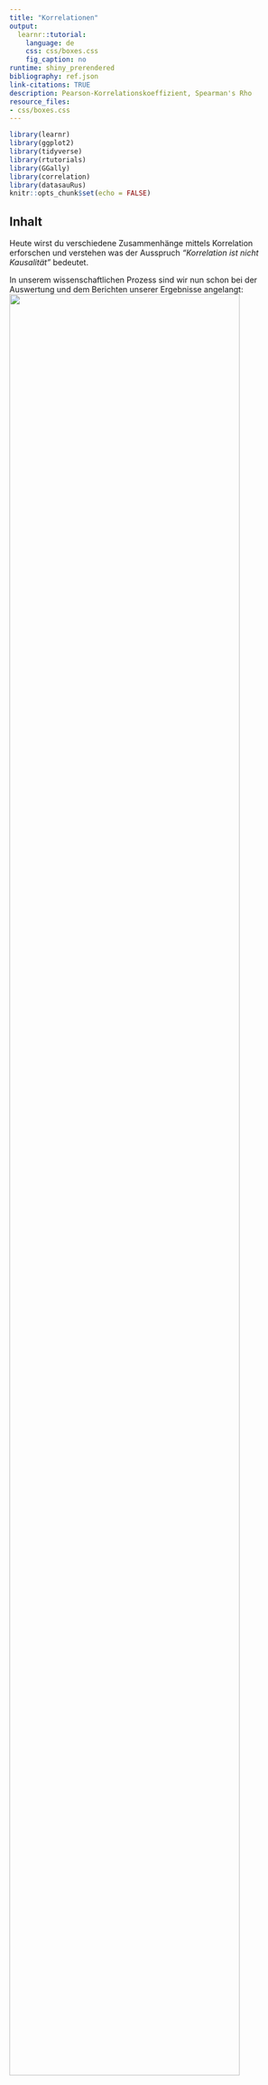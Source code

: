 ```yaml
---
title: "Korrelationen"
output:
  learnr::tutorial:
    language: de
    css: css/boxes.css
    fig_caption: no
runtime: shiny_prerendered
bibliography: ref.json
link-citations: TRUE
description: Pearson-Korrelationskoeffizient, Spearman's Rho
resource_files:
- css/boxes.css
---
```


```r
library(learnr)
library(ggplot2)
library(tidyverse)
library(rtutorials)
library(GGally)
library(correlation)
library(datasauRus)
knitr::opts_chunk$set(echo = FALSE)
```

## Inhalt

Heute wirst du verschiedene Zusammenhänge mittels Korrelation erforschen und verstehen was der Ausspruch *"Korrelation ist nicht Kausalität"* bedeutet.

In unserem wissenschaftlichen Prozess sind wir nun schon bei der Auswertung und dem Berichten unserer Ergebnisse angelangt: ![](images/prozess.png){width="90%"}

## Lernziele

In diesem Tutorial lernst du:

-   <input type="checkbox" unchecked> Was eine Korrelation ist</input>
-   <input type="checkbox" unchecked> Welche Arten von es Korrelation gibt</input>
-   <input type="checkbox" unchecked> Was du bei Korrelationen beachten solltest</input>
-   <input type="checkbox" unchecked> Wie du eine Korrelation berechnest</input>
-   <input type="checkbox" unchecked> Das Berichten der Ergebnisse nach APA-Richtlinien </input>

## Grundlagen

Korrelationen sind eine Möglichkeit, den statistischen **Zusammenhang zwischen zwei Variablen** zu messen. Sie geben an, wie sich Veränderungen in einer Variable auf Veränderungen in einer anderen Variable auswirken (meist in einer *"je mehr/weniger XX, desto mehr/weniger YY"* - Beziehung). Es ist wichtig zu beachten, dass Korrelationen nur auf rechnerische Abhängigkeiten hinweisen, ohne einen kausalen Zusammenhang zwischen den Variablen herzustellen.

Ein einfaches Beispiel für eine **positive bzw. gleichsinnge Korrelation** wäre die Beziehung zwischen der Anzahl der Stunden, die jemand pro Woche studiert, und den Punkten in der Abschlussprüfung. Wenn jemand **mehr Zeit** mit dem Studieren verbringt, **steigen** auch **die Punkte in der Abschlussprüfung**.

```r
set.seed(341)
noten <- runif(50, min=0, max=100)
studienzeit <- noten * 0.2 + rnorm(50, mean =26, sd=1)

plot(studienzeit, noten, 
     main="Positive Korrelation: Studienzeit und Punkte in der Prüfung", 
     xlab="Studienzeit (Stunden/Woche)", 
     ylab="Punkte", 
     col="blue")
```

Ebenso wäre **auch** eine Korrelation **gleichsinning, wenn beide Werte abnehmen**.

Eine **negative bzw. gegenläufige Korrelation** könnte zwischen der Anzahl der gerauchten Zigaretten pro Tag und der Lungenkapazität bestehen. Je **mehr geraucht** wird, desto **stärker nimmt** tendenziell die **Lungenkapazität ab**.

```r
set.seed(371)
zigaretten <- runif(50, min=0, max=30)
lungenkapazitaet <- 100 - zigaretten * 1.5 + rnorm(50, mean=0, sd=5)
plot(zigaretten, lungenkapazitaet, 
     main="Negative Korrelation: Rauchen und Lungenkapazität", 
     xlab="Zigaretten (Stück/Tag)", 
     ylab="Lungenkapazität", 
     col="blue")
```

Wenn du Korrelation etwas interaktiver verstehen möchtest, besuche die [Seite "interpreting correlations"](https://rpsychologist.com/correlation/) von Kristoffer @magnusson2023 .

### Stolperfallen

::: gelb
Es ist jedoch wichtig zu beachten, dass **Korrelationen nicht immer auf eine tatsächliche Beziehung hinweisen**. Zum Beispiel könnte es eine Korrelation zwischen der Anzahl der Eiscremebecher, die im Sommer verkauft werden, und der Anzahl der Badeunfälle geben, aber das bedeutet nicht, dass das Essen von Eiscreme zu Badeunfällen führt. Es könnte eine gemeinsame Ursache geben, wie warmes Wetter, das sowohl den Verkauf von Eiscreme als auch Badeunfälle beeinflusst (ist diese Variable nicht Teil unseres Schätzung wird sie als Störvariable bezeichnet, mehr dazu [hier](https://onlinekurslabor.phil.uni-augsburg.de/course/text/3869/3156)).
:::

```r
set.seed(371)
eiscremebecher <- runif(50, min=0, max=5000)
badeunfaelle <- eiscremebecher * 0.6 + rnorm(50, mean=50, sd=500)

plot(eiscremebecher, badeunfaelle, 
     main=" Korrelation: Eiscreme und Badeunfälle", 
     xlab="Eiscremebecher (Anzahl)", 
     ylab="Badeunfälle", 
     col="red")
```

</br>

Darüber hinaus hat sich das Mantra: **"Korrelation ist nicht Kausalität"** unter der Gruppe an Statistikgelehrten verbreitet. Es ist quasi das Codewort für den Club der Statistik, mit dem sich die Mitglieder auch gleichzeitig in der Öffentlichkeit wiedererkennen können. 😉

Korrelation ist die totale Gleichberechtigung zwischen beiden Variablen. Es wird keine Annahme gemacht, ob und in welcher Weise eine der beiden Variablen die andere beeinflusst. Wollen wir das herausfinden, müssen wir zu komplexeren Methoden wie der Regression greifen und auch das Versuchsdesign entsprechend geschickt entwerfen.

Aber zurück zur Korrelation: Es gibt in der Statistik **zahlreiche Arten eine Korrelation** zu berechnen. Wir wollen uns heute auf die zwei populärsten Arten Beschränken:

-   **Pearson-Produkt-Moment-Korrelation** (für zwei intervallskalierte Variablen)
-   **Spearman´s ρ** (bzw. rho) (für zwei mindestens ordinalskalierte Variablen)

## Pearson-Korrelation

::: gelb
Die Pearson-Produkt-Korrelation schätzt die Stärke und Richtung des **linearen** Zusammenhangs zwischen zwei **metrisch** skalierten Variablen.

Korrelationen werden in der Statistik meist mit dem Buchstaben *r* abgekürzt. Die wahre (meist unbekannte) Korrelation in der Population trägt den passenden altgriechischen Buchstaben, $\rho$ [rho].
:::

</br>

Die Pearson-Produkt-Moment Korrelation (kurz: Pearson-Korrelation), ist ein Maß für den linearen Zusammenhang zwischen zwei Variablen. Sie variiert **zwischen -1 und +1**, wobei +1 eine perfekte positive Korrelation, -1 eine perfekte negative Korrelation und **0 keine Korrelation** bedeutet. Dabei lassen sich diese Korrelationen auch nach ihrer Stärke einordnen:

-   \|*r*\| um den Wert .10 **geringe / schwache Korrelation**
-   \|*r*\| um den Wert .30 **mittlere / moderate Korrelation**
-   \|*r*\| um den Wert .50 **große / starke Korrelation**

Diese Interpretation wurde, wie auch die Effektstärke, von @cohen1988 aufgestellt und ist ebenfalls nur eine Daumenregel.

### Hypothesen aufstellen

Auch für Korrelationsanalysen stellen wir, wie immer, zwei Hypothesen auf:

-   H0 (Nullhypothese): Es besteht keine Korrelation zwischen den Variablen.
-   H1 (Alternativhypothese): Es besteht eine Korrelation zwischen den Variablen.

## Voraussetzungen prüfen

Bevor wir mit der Korrelation den Zusammenhang berechnen, müssen wir sicherstellen, dass unsere Daten die notwendigen Voraussetzungen erfüllen.

Damit wir Aussagen von unserer Stichprobe auf die Grundgesamtheit übertragen (Inferenzstatistik) können, müssen wir zuvor unsere Daten etwas genauer inspizieren.

Voraussetzungen für Korrelationen:

+----------------------------------+-----------------------------+
| Voraussetzungen                  | Überprüfung                 |
+==================================+=============================+
| 1.  keine Ausreißer              | `boxplot()`                 |
+----------------------------------+-----------------------------+
| 2.  keine Kluster                | `plot()`                    |
+----------------------------------+-----------------------------+
| 3.  Normalverteilung             | `qqnorm()` und `qqline()`   |
+----------------------------------+-----------------------------+
| 4.  Linearität                   | `plot()`                    |
+----------------------------------+-----------------------------+

Nehmen wir an, wir untersuchen den Datensatz `economics` aus dem `ggplot2`-Paket in *R*, der Zeitreihendaten zur US-Wirtschaft enthält. Der `economics` Datensatz enthält unter anderem Daten zur Anzahl an Arbeitslosen (`unemploy`) und zur medianen Dauer der Arbeitslosigkeit in Wochen (`uempmed`).

```r
# Laden des economics Datensatzes
# library(ggplot2)
# library(tidyverse)

head(economics) |> 
  select(uempmed, unemploy)

```

Wir gehen diese Voraussetzungen eine nach dem anderen durch:

### Keine Ausreißer

Die **Pearson-Korrelation** ist sehr empfindlich gegenüber Ausreißern. Daher sollten wir unsere Daten im Vorhinein entsprechend mittels Visualisierungen überprüfen und bei Ausreißern ggf. robustere Verfahren zur Berechenung wählen (z.B. Spearman´s Rho).

Am leichtesten lassen sich Ausreißer im `boxplot()` erkennen:

```r
boxplot(economics$uempmed, 
        main = "uempmed: durchschnittliche Dauer der Arbeitslosigkeit")
boxplot(economics$unemploy, 
        main = "unemploy: Anz. an Arbeitslosen")
```

::: blau-nb
Wie bereits erwähnt, gibt es zahlreiche andere Wege zur Visualisierung außer `ggplot2`. Was du oben siehst, ist eine typische Anwendung von Visualisierungen mit base R.
:::

```r
  question_radio("Denkst du wir haben Ausreißer in den Daten?",
    answer("Es gibt eine Menge an Ausreißern in beiden Variablen.", 
           correct = TRUE),
    answer("In der Variable `uempmed` gibt es 1 Ausreißer.", 
           message = "Es gibt einen Ausreißer der heraussticht, aber auch alle anderen Punkte bis zum Wisker, können als Ausreißer interpretiert werden."),
    answer("Es gibt keine Ausreißer in den Daten.",
           message = "alle Punkte, die nach dem Wisker eingezeichnet sind, können als Ausreißer interpretiert werden."),
    correct  = "In dem Fall des Boxplots sind Daten, die Auserhalb der 1.5 x IQR liegen als Ausreißer markiert. Das sind hier alle Punkte die auserhalb des Wiskers liegen.",
    incorrect = random_encouragement("de"),
    allow_retry = TRUE,
    random_answer_order = TRUE
  )
```

### Keine Kluster

Auch Kluster führen zu falschen Annahmen über unsere Daten. Das lässt sich am besten grafisch zeigen:

![](images/Cluster_werner_gruber.JPG)

Source: @gruber2019, [online](https://wgruber.github.io/Modellbildung2/)

Ohne die Kluster zu beachten, würden wir hier von einem starken positiven Zusammenhang ausgehen (pinke Linie). Berechnen wir pro Kluster den Zusammenhang (gelbe und blaue Linie) sieht der Zusammenhang schon wesentlich schwächer aus.

Schauen wir uns den `economics` Datensatz mittels `plot()` im Hinblick auf mögliche Kluster an:

```r
plot(economics$uempmed, economics$unemploy, 
     main="Scatterplot: durchschnittliche \n Dauer der Arbeitslosigkeit vs. Anzahl")
```

```r
  question_radio("Denkst du wir haben Kluster in den Daten?",
    answer("Es gibt keine erkennbaren Kluster in den Daten.", 
           correct = TRUE),
    answer("Die Daten lassen sich deutlich in 2 Kategorien unterscheiden.", 
           message = "Ich sehe was du meinst: je höher der x-Wert, desto weniger Daten liegen vor, aber der Trend bleibt doch annähernd der gleiche daher können wir hier keine klaren Gruppen trennen."),
    correct  = "Obwohl die Daten immer weniger werden je höher der x-Wert ist können wir keine klaren Gruppen trennen.",
    allow_retry = TRUE,
    random_answer_order = TRUE
  )
```

### Normalverteilung

Wie du auf eine Normalverteilung untersuchst, hast du im letzten Tutorial bereits gelernt, aber übung macht den Meister:

Schau dir die **Q-Q-Plots** `qqnorm()` mit `qqline()` für unsere Beispieldaten an:

durchschnittliche Dauer der Arbeitslosigkeit

```r
qqnorm(economics$uempmed, ylab = "Median-Dauer Arbeitslosigkeit") 
qqline(economics$uempmed, col= "red")
```

Arbeitslosenzahlen:

```r
qqnorm(economics$unemploy, ylab = "Arbeitslosenzahl") 
qqline(economics$unemploy, col= "red")
```

```r
quiz(
  question_radio("Denkst du wir haben eine Normalverteilung für unsere Daten?",
    answer("Die Daten weichen insbesondere an den Enden sehr stark von der Diagonalen ab, daher sind die Daten *nicht* normalverteilt.",
           correct = TRUE),
    answer("Die Daten weichen nur marignal von der Diagonalen ab, daher sind die Daten normalverteilt.", 
           message = "Obwohl es nur an den Rändern abweicht, ist das Maß der Abweichung doch so stark, dass diese Daten nicht mehr als normalverteilt bezeichnert werden sollten."),
    correct  = "Genau! Die Daten sind nicht normalverteilt. Das könntest du auch überprüfen, indem du den shapiro.test() für die Variablen durchführst.",
    incorrect = random_encouragement("de"),
    allow_retry = TRUE,
    random_answer_order = TRUE
  ))
```

### Linearität

Da wir mit der Korrelation den linearen Zusammenhang testen, sollten wir auch davon ausgehen können, dass unsere Daten einen linearen Zusammenhang aufweisen. Um dies zu überprüfen würden wir uns ebenfalls das Punktdiagramm unserer Daten anschauen.

Hier haben wir für dich einige Zusammenhänge simuliert, und mit rot jeweils eine Linie des Zusammenhangs (Korrelationsgerade) eingezeichnet. In nicht linearen Zusammenhängen bekommen wir teilweise starke Abweichungen der Daten von unserem liniearen Schätzungsgeraden, die damit zu einer Verzerrung des Korrelationskoeffizienten führen können. Plump ausgedrück: Ist der Zusammenhang der Daten nicht linear, ist es nicht die beste Idee deneren Zusammenhang mit einer Linie auszudrücken. Es würden teilweise zwei Linien benötigt oder sogar eine Bogenform (exponentieller Zusammenhang).

```r
set.seed(123)

# Definieren der Anzahl der Datenpunkte
n <- 20

# Erzeugen von Daten für vier verschiedene Szenarien
x <- 1:n
y_linear <- 1.5 * x + rnorm(n, mean=0, sd=1)  # Linearer Zusammenhang
y_exponential <- 0.2 * exp(x/3) + rnorm(n, mean=0, sd=1)  # Exponentieller Zusammenhang
y_cluster <- c(rep(5, 10), rep(20, 10)) + rnorm(n, mean=0, sd=0.5)  # Kluster-Effekt
y_outlier <- c(rep(5, n-1), 35) + rnorm(n, mean=0, sd=0.5)  # Extrem hoher Ausreißer

# Berechnung des Korrelationskoeffizienten für linearen Zusammenhang
cor_linear <- cor(x, y_linear)
cor_exp <- cor(x, y_exponential)
cor_cluster <- cor(x,y_cluster)
cor_outlier <- cor(x,y_outlier)

# Erstellen der Plots
par(mfrow = c(2, 2))

plot(x, y_linear, main=paste("Linearer Zusammenhang\nKorrelation r =:", 
                             round(cor_linear, 2)), 
     ylim=c(0, 35), 
     pch=19,
     ylab = NA,
     xlab = NA,
     xaxt = "n",
     yaxt = "n")
reg_modell <- lm(y_linear ~ x)
abline(reg_modell, col="red")

plot(x, y_exponential, 
     main=paste("Exponentieller Zusammenhang\nKorrelation r =:",
                round(cor_exp, 2)), 
     ylim=c(0, 100),
     pch=19,
     ylab = NA,
     xlab = NA,
     xaxt = "n",
     yaxt = "n")
reg_modele <- lm(y_exponential ~ x)
abline(reg_modele, col="red")

plot(x, y_cluster, 
     main=paste("Kluster-Effekt\nKorrelation: r =", round(cor_cluster, 2)), 
     ylim=c(0, 35), 
     pch=19,
     ylab = NA,
     xlab = NA,
     xaxt = "n",
     yaxt = "n")
reg_modelc <- lm(y_cluster ~ x)
abline(reg_modelc, col="red")

plot(x, y_outlier, main=paste("Effekt durch hohen Ausreißer\nKorrelation: r =",
                              round(cor_outlier, 2)),
     ylim=c(0, 35),
     pch=19,
     ylab = NA,
     xlab = NA,
     xaxt = "n",
     yaxt = "n")
reg_modelo <- lm(y_outlier ~ x)
abline(reg_modelo, col="red")

# reset graphics device option
par(mfrow = c(1, 1))
```

#### Datasaurus Dozen

Um den Punkt zu verdeutlichen, dass es wichtig ist, die Daten visuell darzustellen und sich nicht bloß *summary stats* anzusehen, haben Forschende die *Datasaurus Dozen* entwickelt: 12 Datensätze, **alle mit gleichem Mittelwert, Standardabweichung und Korrelation**. [@matejka2017]

```r
datasauRus::datasaurus_dozen |>
  dplyr::filter(dataset != "slant_up") |>
ggplot(aes(x = x, y = y, colour = dataset))+
    geom_point()+
    theme_void()+
    geom_abline(color = "red") +
    theme(legend.position = "none")+
    facet_wrap(~dataset, ncol = 3)
```

In nicht simulierten Daten ist es natürlich nicht ganz so einfach zu sehen, ob ein linearer Zusammenhang besteht. Frage dich einfach: Gibt es einen generellen Trend für eine Diagonale in den Daten, die auf einen solchen Zusammenhang hindeuten würde?

::: aufgabe
Sieh dir mittels `plot()` nochmal unsere `economics` Daten an und überlege, ob wir einen linearen Zusammenhang vermuten können.
:::

```r
plot(economics$uempmed, economics$unemploy, 
     main="Scatterplot: durchschnittliche \nDauer der Arbeitslosigkeit vs. Anzahl")
```

```r
  question_radio("Denkst du wir haben eine Linearität für unsere Daten?",
    answer("Es gibt einen klar zu erkennenden, positiven linearen Zusammenhang.",
           correct = TRUE),
    answer("Es gibt einen klar zu erkennenden, negativen linearen Zusammenhang.", 
           message = "Die Daten gehen von links unten nach rechts oben, es liegt ein gleichgerichteter Zusammenhang vor, hier: je mehr x desto mehr y."),
    answer("Es gibt keinen klar zu erkennenden linearen Zusammenhang.", 
           message = "Generell lässt sich schon ein Trend für einen positiven linearen Zusammenhang erkennen. Die Daten gehen von links unten nach rechts oben, sind also gleichsinnig."),
    correct  = "Die Daten gehen von links unten nach rechts oben, es liegt ein gleichsinniger Zusammenhang vor, hier: je mehr x desto mehr y.",
    incorrect = random_encouragement("de"),
    allow_retry = TRUE,
    random_answer_order = TRUE
  )
```

```r
  question_radio("Nachdem wir alle Voraussetzungen nun geprüft haben, würdest du sagen wir können mit unseren Daten Pearsons *r* berechnen?",
    answer("Lieber nicht, da die Voraussetzungen nicht erfüllt sind.",
           correct = TRUE),
    answer("Die Voraussetzungen sind zwar nicht alle erfüllt, aber zum Großteil schon.", 
           message = "Das einzige was erfüllt ist, ist die Linearität. Die Daten sind nicht normalverteilt, daher wäre ein Signifikanztest nicht angebracht (zumindest keiner, der nicht auf unsere Verteilung angepasst ist). Außerdem gibt es sehr viele Ausreißer. Auch das würde verlangen, dass wir einen speziellen angepassten Test rechnen sollten."),
    correct  = "Genau! Das einzige was erfüllt ist, ist die Linearität. Die Daten sind nicht normalverteilt, daher wäre ein Signifikanztest nicht angebracht (zumindest keiner, der nicht auf unsere Verteilung angepasst ist). Außerdem gibt es sehr viele Ausreißer. Auch das würde verlangen, dass wir einen speziellen angepassten Test rechnen sollten.",
    allow_retry = TRUE,
    random_answer_order = TRUE,
    incorrect = random_encouragement("de")
  )
```


### Beispiel

Da der `economics` Datensatz nicht die Voraussetzungen für pearsons *r* erfüllt, wollen wir gemeinsam den Beispieldatensatz `mtcars` auf diese Voraussetzungen untersuchen.

Die Daten den `mtcars` stammen aus der Zeitschrift *Motor Trend US* aus dem Jahr 1974 und umfassen den Kraftstoffverbrauch und 10 Aspekte der Fahrzeugkonstruktion und -leistung von 32 Fahrzeugen (Modelle von 1973-74). Wir schauen uns die Variablen `mpg`- *Miles/(US) gallon* und `wt` - *Weight (1000 lbs)* an.

::: aufgabe
Teste, ob die Variblen `mpg` und `wt` den Voraussetzungen für eine Pearson Korrelation entsprechen.

-   keine Ausreißer: boxplot()
-   keine Kluster: plot()
-   Linearität: plot()
-   Normalverteilung: qqnorm() + qqline()
:::

```r

```

```r
boxplot(mtcars$mpg, main="Miles/gallon")
boxplot(mtcars$wt, main="weight")
plot(mtcars$mpg, mtcars$wt)
qqnorm(mtcars$mpg, main = "Miles/gallon Q-Q Plot")
qqline(mtcars$mpg)
qqnorm(mtcars$wt, main = "weight Q-Q Plot")
qqline(mtcars$wt)
```

Uff, da kommt einiges an Code zusammen!

Uns steht für die Visualisierung des Zusammenhangs von Variablen auch eine nette Funktion aus dem Paket `GGally` zur Verfügung.

Die Funktion sieht so aus:

``` r
GGally::ggscatmat(data, colums = c("x","y"))
```

Sie nimmt deinen Data Frame (`data`) als Input, und du gibst ihr für das `colums` Argument alle Variablen, für die du dir den Zusammenhang visualisieren möchtest (in Anführungszeichen `"x"` und daher als Vektor `c()`).

::: aufgabe
Passe den Code für unser `mtcars` Beispiel mit `mpg` und `wt` an.
:::

```r
# library(GGally)
data |> 
  ggscatmat(columns = c("variable1", "variable2"))
```

```r
mtcars |> 
  ggscatmat(columns = c("mpg", "wt"))
```

Du siehst in dieser Grafik gleich mehrere spannende Dinge:

-   die **Verteilung** der jeweiligen Variablen (Diagonale),
-   den **Scatterplot** der Variablen (unten links)
-   **Pearsons** *r* (oben rechts)

Auch so könntest du die Variablen auf die Kriterien hin untersuchen. In den Verteilungen kannst du gut erkennen, ob die Variablen normalverteilt sind und der Scatterplot gibt dir Auskunft über potentielle Ausreißer, Kluster und der Linearität.

```r
  question_radio("Nachdem wir die Voraussetzungen nun geprüft haben, würdest du sagen wir können mit den `mtcars` Daten Pearsons *r* berechnen?",
    answer("Die Normalverteilung und Linearität sind gegeben. Es gibt nur 3 extreme Werte, die jedoch nicht besonders stark von den anderen Daten abweichen.",
           correct = TRUE),
    answer("Lieber nicht, da die Voraussetzungen der Linearität nicht erfüllt sind.", 
           message = "Die Daten lassen durchaus einen negativen linearen Trend erkennen."),
    correct  = random_praise("de"),
    allow_retry = TRUE,
    random_answer_order = TRUE
  )
```

Super! Machen wir weiter mit der Funktion zur Berechnung der Korrelation.

## Pearsons *r* berechnen

<hr>

Dieser Abschnitt basiert zu großen Teilen auf dem hervorragenden R Tutorial [Discovr](https://www.discovr.rocks/discovr/) von Andy @field.

<hr>

Das Paket `correlation` bündelt viele korrelationsbezogene Funktionen in einem praktischen und leicht zu nutzenden Paket. Seine Hauptfunktion trägt den Namen … Trommelwirbel … `correlation()`.

``` r
correlation::correlation(data,
                         method = "pearson",
                         p_adjust = "holm",
                         ci = 0.95
                         )
```

Hier sind die für dich wichtigsten Argumente aufgelistet, aber es gibt natürlich noch weitere. Fürs Erste schauen wir uns nur die Hauptargumente an, die wir verwenden werden:

-   `data`: Hier nennst du den Data Frame, der die Variablen enthält, die du korrelieren möchtest.
-   `method` Dieses Argument legt die Methode für den Korrelationskoeffizienten fest. Standardmäßig ist es auf `pearson` gesetzt (für Pearsons Korrelation), kann aber unter anderem auf `spearman` (Spearman´s Rho) und `kendall` geändert werden. Wir schauen uns dabei nur *pearson* und *spearman* an.
-   `p_adjust`: Standardmäßig korrigiert die Funktion den *p*-Wert für die Anzahl der durchgeführten Tests (eine gute Idee) mit der Holm-Bonferroni-Methode, die die Fehlerrate vom Typ I kontrolliert, aber mit einem geringeren Risiko für einen Fehler vom Typ II. Du kannst dieses Argument auf `none` (also keine Korrektur für multiple Tests, eine schlechte Idee), `bonferroni` (um die Standard-Bonferroni-Methode anzuwenden) oder mehrere andere Methoden ändern.
-   `ci`: Dieses Argument legt die Breite des Konfidenzintervalls fest. Standardmäßig ist es 0.95 für ein 95%iges Konfidenzintervall, was wahrscheinlich das sein wird, was du normalerweise verwenden wirst.

Um die Funktion zu nutzen, nimm deinen Data Frame, leite ihn in die Funktion `select()` von `dplyr` weiter, um die Variablen auszuwählen, die du korrelieren möchtest, und leite das dann in die Korrelationsfunktion weiter. Du kannst dieselbe Code-Struktur verwenden, egal ob du zwei Variablen korrelieren möchtest oder alle Korrelationen zwischen Paaren von mehreren Variablen berechnen möchtest.

#### Die Funktion

Um die Pearson-Korrelation zwischen den Variablen `mpg` und `wt` in `mtcars` zu berechnen, würden wir folgendes ausführen (da die Pearson-Variante das Standardargument ist):

```r
mtcars |> 
  select(mpg, wt) |> 
  correlation() |> 
  select(r, CI_low,CI_high, t, df_error,p)
```

```r
#library(dplyr)
#library(correlation)
mtcars |> 
  select(mpg, wt) |> 
  correlation() |> 
  select(r, CI_low, CI_high, t, df_error, p)
```

Du siehst als Ausgabe der Funktion eine lange Liste. Falls sie für dich zu lang ist kannst du natürlich mit `select()` die Ausgabe auf die für dich relevanten Größen kürzen.

Wie würdest du dieses Ergebnis interpretieren?

```r
question_radio("Der *p*-Wert für den Zusammenhang zwischen der Reichweite mit einer Gallone und dem Gewicht beträgt < 0,001. Was bedeutet dieser Wert?",
    answer("Die Wahrscheinlichkeit, die vorliegende Stichprobe zu ziehen, wenn der Wert von *r* in der Population tatsächlich Null wäre, ist kleiner als 0,001. Ich gehe daher davon aus, dass der Zusammenhang nicht null ist.", 
           correct = T),
    answer("Die Wahrscheinlichkeit, dass *r* = -0,87 ein Zufallsergebnis ist, beträgt weniger als 0,001.", 
           message = "*p*-Werte sagen uns nicht, ob Ergebnisse zufällig auftreten."),
    answer("Die Wahrscheinlichkeit, dass zwischen der Reichweite mit einer Gallone und dem Gewicht kein Zusammenhang besteht, beträgt 0,001.", 
           message = "*p*-Werte sagen uns nichts über die Wahrscheinlichkeit der Nullhypothese."),
    answer("Ich habe einen anderen `*p*-Wert als 0,001 erhalten.", 
           message = "Möglicherweise hast du die Analyse falsch durchgeführt oder die wissenschaftliche Notation (e-10) hat dich in die verwirrt?"),
    correct = "Richtig, unter der Annahme der H0 ist dieses Ergebnis sehr unwahrscheinlich, daher gehen wir von einem Zusammenhang zwischen den Variablen aus.",
    random_answer_order = TRUE,
    allow_retry = T
  )
```

Wie du den Zusammenhang interpretieren kannst, hast du heute auch bereits gelernt:

-   \|*r*\| um den Wert .10 **geringe / schwache Korrelation**
-   \|*r*\| um den Wert .30 **mittlere / moderate Korrelation**
-   \|*r*\| um den Wert .50 **große / starke Korrelation**

\*nach @cohen1988

Wende es doch gleich auf unser Beispiel an:

```r
question_radio("Der *r*-Wert für den Zusammenhang zwischen der Reichweite mit einer Gallone und dem Gewicht beträgt **-.87**. Was bedeutet dieser Wert?",
    answer("Es besteht ein *starker* Zusammenhang zwischen der Reichweite mit einer Gallone und dem Gewicht. Je *höher* die Reichweite, desto *niedriger* das Gewicht.", 
           correct = T),
    answer("Es besteht ein *geringer* Zusammenhang zwischen der Reichweite mit einer Gallone und dem Gewicht. Je *höher* das Gewicht, desto *niedriger* die Reichweite.", 
           message = "Nach Cohen handelt es sich um einen vergleichsweise *starken* Zusammenhang."),
    answer("Es besteht ein *mittlerer* Zusammenhang zwischen der Reichweite mit einer Gallone und dem Gewicht. Je *höher* das Gewicht, desto *höher* die Reichweite.", 
           message = "Das negative Vorzeichen des *r*-Werts zeigt uns, dass wir einen *gegenläufigen* Zusammenhang haben. Nach Cohen (1988) handelt es sich um einen vergleichsweise *starken* Zusammenhang."),
    correct = "Richtig, das negative Vorzeichen des *r*-Werts zeigt uns, dass wir einen *gegenläufigen* Zusammenhang haben und nach Cohen (1988) handelt es sich um einen vergleichsweise *starken* Zusammenhang.",
    random_answer_order = TRUE,
    allow_retry = T
  )
```

### Expertenfrage 🧙

Du hast wahrscheinlich gesehen, dass wir auch hier ein Konfidenzintervall bekommen. Was sagt dies über unser *r*-Wert aus?

```r
question("Das Konfidenzintervall für die Assoziation zwischen der Reichweite mit einer Gallone und Gewicht liegt zwischen -0.93 und -0.74. Was sagt uns das?",
    answer("Wenn dieses Konfidenzintervall eines der 95% ist, das den Populationswert enthält, dann liegt der Populationswert von *r* zwischen -0.93 und -0.74.", 
           correct = TRUE),
    answer("Es gibt eine 95%ige Chance, dass der Populationswert von *r* zwischen -0.93 und -0.74 liegt.", 
           message = "Aus einem Konfidenzintervall können keine Wahrscheinlichkeitsaussagen gemacht werden. Wir wissen nicht, ob dieses spezielle KI eines der 95% ist, das den Populationswert von *r* enthält."),
    answer("Die Wahrscheinlichkeit, dass dieses Konfidenzintervall den Populationswert enthält, beträgt 0.95.", 
           message = "Die Wahrscheinlichkeit, dass dieses Konfidenzintervall den Populationswert enthält, ist entweder 0 (es enthält ihn nicht) oder 1 (es enthält ihn), aber es ist unmöglich zu wissen, welcher Fall zutrifft."),
    answer("Ich kann zu 95% sicher sein, dass der Populationswert von *r* zwischen -0.93 und -0.74 liegt.", 
           message = "Konfidenzintervalle quantifizieren nicht dein subjektives Vertrauen."),
    random_answer_order = TRUE,
    allow_retry = T,
    incorrect = random_encouragement("de")
  )

```

Wir haben bisher kaum über Konfidenzintervalle (KI) gesprochen, daher hier ein Versuch einer kurzen Erklärung:

**Ein Konfidenzintervall ist eine auf Stichprobendaten basierende Schätzung**, die angibt, wo wir den wahren Populationswert vermuten können, wenn das Konfidenzintervall zu denen gehört, die den wahren Wert auch wirklich enthalten.

Wie können wir wissen, dass 95% der KI eben jenen wahren Wert enthalten?

Die Aussage, dass 95% der KI den wahren Wert enthalten, ist eine langfristige Frequenzaussage. Sie bedeutet, dass, wenn wir unter identischen Bedingungen **unendlich viele Stichproben** ziehen und für jede Stichprobe ein KI berechnen würden, **95% dieser Intervalle den wahren Populationswert enthalten** würden. Dank @magnusson2023 kannst du auch diesen Zusammenhang interaktiv austesten: [Interpreting Confidence Intervals](https://rpsychologist.com/d3/ci/).

Für ein **einzelnes** Konfidenzintervall, das aus einer spezifischen Stichprobe berechnet wurde, können wir daher nicht sagen, dass es mit einer Wahrscheinlichkeit von 95% den wahren Wert enthält. **Ein spezifisches KI enthält entweder den wahren Wert oder nicht, aber wir wissen nicht, welcher dieser Fälle zutrifft**.

Zusammenfassend lässt sich sagen, dass die Aussage, dass 95% der KIs den wahren Wert enthalten, eher ein theoretisches Konzept ist, das die Zuverlässigkeit der Methode zur Erstellung von KIs unter idealen Bedingungen beschreibt.

### Berichten

Selbstverständlich wollen wir auch dieses Ergebnis in der Forschungsarbeit berichten:

*r* wird wie folgt berichtet: *r*("df") = "*r*-Wert", *p* = "*p*-Wert"

::: gelb
In einer Analyse von 32 Beobachtungen wurde eine signifikante negative Korrelation zwischen dem Kraftstoffverbrauch und dem Gewicht von Fahrzeugen festgestellt $r(30)= -.87, p<.001$. Dieses Ergebnis deutet darauf hin, dass mit zunehmendem Gewicht der Fahrzeuge der Kraftstoffverbrauch signifikant abnimmt. Nach Cohen (1988) ist dies ein starker Zusammenhang."
:::

## Spearman´s rho

::: gelb
Die **Spearman´s rho** (auch Rangkorrelation nach Spearman) schätzt die Stärke und Richtung des **linearen** Zusammenhangs zwischen zwei mindestens **ordinal** skalierten Variablen.

Sie gehört zu den *nicht-parametrischen* Verfahren und kann auch mit nicht-normalverteilten Daten und Ausreißern umgehen!
:::

</br>

**Fremdwörter**

- parametrisch = verteilungsunterstellend (z.B. Normalverteilung)
- non-parametrisch = verteilungsfrei

*Spearman´s rho* ist das non-parametrische Äquivalent der Korrelationsanalyse nach Pearson und wird häufig angewandt, wenn die Voraussetzungen für ein parametrisches Verfahren nicht erfüllt sind. 

Das Praktische für uns:

-   Die Daten müssen nicht normalverteilt sein\
-   die Variablen lediglich ordinalskaliert vorliegen
-   kann auch bei kleinen Stichproben berechnet werden
-   robust gegenüber Ausreissern
-   die Daten müssen nicht unbedingt linear sein, aber sollten *monoton* sein.

Somit ist die Voraussetzung für die Berchenung von *Spearmans rho*:

+---------------------------------------+--------------------------+
| Voraussetzungen                       | Überprüfung              |
+=======================================+==========================+
| 1.  mind. ordinal skalierte Variablen | Studiendesign            |
+---------------------------------------+--------------------------+

Versuchen wir doch mit dieser Methode die vorher an Vorannahmen gescheiterte Schätzung des Zusammenhangs zwischen der Arbeitslosigkeitsdauer und der Anzahl an Arbeitslosen zu berechnen.

### Hypothesen aufstellen

-   H0 (Nullhypothese): Es gibt **keinen** Zusammenhang zwischen der Anzahl an Arbeitslosen und der Arbeitslosigkeitsdauer.
-   H1 (Alternativhypothese): Es gibt **einen** Zusammenhang zwischen der Anzahl an Arbeitslosen und der Arbeitslosigkeitsdauer.

### Berechnen von Spearman´s rho

Wir können weiterhin die `correlation()` Funktion nutzen, und passen lediglich das Argmuent der `method` auf `spearman` an:

``` r
correlation::correlation(data,
                         method = "spearman")
```

::: aufgabe
Berechne Spearmans rho für den Zusammenhang von `uempmed` und `unemploy` aus dem `economics` Datensatz.
:::

```r
economics |> 
  select() |> 
  correlation()
```

```r
economics |> 
  select(uempmed, unemploy) |> 
  correlation(method = "spearman")
```

Beachte das hier nun nicht mehr *r* sondern *rho* in der Ausgabe steht. Du kannst es jedoch so wie *r* interpretieren.

```r
quiz(caption = "Übe das Interpretieren:",
question_radio("Was weißt du jetzt über den Zusammenhang von Arbeitslosigkeitsdauer und -Anzahl?",
    answer("Es besteht ein *starker* Zusammenhang zwischen der Arbeitslosigkeitsdauer und der Anzahl. Je *höher* die Anzahl, desto *höher* die durchschnittliche Dauer", 
           correct = T),
    answer("Es besteht ein *starker* Zusammenhang zwischen der der Arbeitslosigkeitsdauer und der Anzahl. Je *höher* die Anzahl, desto *niedriger* die Arbeitslosigkeitsdauer.", 
           message = "Wir haben ein positives Vorzeichen und daher einen gleichsinnigen Zusammenhang."),
    answer("Es besteht ein *mittlerer* Zusammenhang zwischen der der Arbeitslosigkeitsdauer und der Anzahl. Je *höher* die Arbeitslosigkeitsdauer, desto *höher* die Anzahl.", 
           message = "Nach Cohen (1988) handelt es sich um einen vergleichsweise starken Zusammenhang."),
    correct = "Richtig, das positive Vorzeichen des *r*-Werts zeigt uns, dass wir einen *gleichsinnigen* Zusammenhang haben und nach Cohen (1988) handelt es sich um einen vergleichsweise *starken* Zusammenhang.",
    random_answer_order = TRUE,
    allow_retry = T
  ),
question_radio("Wie lautet der $p$-Wert?",
               answer("$p < .001$", correct = TRUE),
               answer("$p = 6.0237$", message = "Der p-Wert kann nur zwischen 0 und 1 liegen."),
               answer("$p = 0.060237$", message = "Beachte, dass der p-Wert in wissenschaftlicher Notation angegeben wird, weil er so viele Nullen enthält. e-163 bedeutet „mal 10 hoch minus 163“, also das Komma 163 Nullen nach links schieben ..."),
               incorrect = random_encouragement("de"),
               correct = random_praise("de"),
               random_answer_order = T,
               allow_retry = T),
question_radio("Ist der Test signifikant (gegeben das Signifikanzniveau $alpha = .05$)?",
               answer("Ja, da $p < alpha$", correct = TRUE),
               answer("Nein, da $p < alpha$", message = "Wenn p kleiner alpha, ist der Test immer signifikant. Nur die Interpretation ändert sich je nach Nullhypothese"),
               incorrect = random_encouragement("de"),
               correct = random_praise("de"),
               random_answer_order = T,
               allow_retry = T),
question_radio("Welche Nullhypothese testet der Test?",
               answer("H0: Die Korrelation beträgt in Wahrheit 0", correct = T),
               answer("H0: Die Korrelation ist in Wahrheit ungleich 0", 
                      message = "Das wäre eine ungerichtete Alternativhypothese"),
               incorrect = random_encouragement("de"),
               correct = random_praise("de"),
               random_answer_order = T,
               allow_retry = T),
question_radio("Würdest du die Nullhypothese beibehalten oder verwerfen?",
               answer("H0 beibehalten",
                      message = "Das wäre nur die richtige Entscheidung, wenn p > alpha wäre."),
               answer("H0 verwerfen",
                      correct = TRUE, 
                      message = "Das ist die richtige Entscheidung, da p < alpha"),
               incorrect = random_encouragement("de"),
               correct = random_praise("de"),
               random_answer_order = T,
               allow_retry = T),
question_radio("Was weißt du noch über den Zusammenhang von Arbeitslosigkeitsdauer und -Anzahl?",
    answer("Wir können nicht sagen, welche der Variablen die andere beeinflusst.", 
           correct = T),
    answer("Die durchschnittliche Arbeitslosigkeitsdauer beeinflusst die Anzahl.", 
           message = "Korrelationen geben keine Auskunft über die Kausalität!"),
    answer("Die Anzahl beeinflusst die durchschnittliche Arbeitslosigkeitsdauer.", 
           message = "Korrelationen geben keine Auskunft über die Kausalität!"),
    correct = "Richtig, Korrelationen geben keine Auskunft über die Kausalität! Wir können lediglich sagen, wie stark diese Variablen zusammenhängen und ob dieser Zusammenhang positiv oder negativ gerichtet ist.",
    random_answer_order = TRUE,
    allow_retry = T
  )
)
```

Super! Mit dem Verständnis können wir jetzt unsere Ergebnisse berichten.

### Berichten von Spearmans rho

::: gelb
"In einer Analyse von 574 Beobachtungen wurde eine signifikante Korrelation (Spearman's rho) zwischen der medianen Dauer der Arbeitslosigkeit und der Anzahl an Arbeitslosen festgestellt, $rho = 0.85, 95% CI [0.83, 0.87], p < .001$. Nach Cohen (1988) ist dies ein starker Zusammenhang."
:::

<br>


## Modelle

Du hast jetzt gelernt, den Zusammenhang von Variablen als **linearen Zusammenhang** zu beschreiben. Damit hast du 
ohne es wirklich zu merken ein Modell erstellt.

### *Was sind Modelle?*

### In Bezug auf unsere Daten:
Modelle sind wie Werkzeuge, mit denen wir unsere **Daten erklären und Vorhersagen treffen** können. Wenn wir sagen, wir "fitten" ein Modell an unsere Daten, bedeutet das, wir verwenden ein mathematisches Modell, um **Muster in unseren Daten zu erkennen und zu beschreiben**. Erinnere dich an die Streudiagramme und die Korrelationsgerade: Diese Linie ist dein "Modell", das versucht, die Beziehung zwischen den Variablen zu erklären.

### Erklärung der "Realität":
In der realen Welt werden Sachverhalte oft durch komplexe Beziehungen und Wechselwirkungen bestimmt. Modelle helfen uns, diese **Beziehungen zu vereinfachen und zu verstehen**. Sie sind wie Landkarten, die uns helfen, die Landschaft der realen Welt zu navigieren. Aber genau wie eine Landkarte **nicht jedes Detail der wirklichen Welt zeigen** kann, kann auch ein statistisches Modell nicht alles perfekt erfassen. Es ist eine vereinfachte Darstellung der Realität.
Diese Beziehungen werden meist als **aufeinander einflussnehmende Boxen** dargestellt. So könnten wir den Einfluss von Sonnencremenutzung auf das Hautkrebsrisiko wie folgt darstellen:

![](images/modell.png){width="90%"}

Du kannst dir bestimmt bereits vorstellen, dass dieses Modell nicht sehr genaue Vorhersagen des Hautkrebsrisikos erlauben wird, da noch weit mehr Wechselwirkungen in der Realität vorliegen. Mir fallen spontan noch ein Mediationseffekt (Hauttyp und Sonnencremenutzung) und ein Moderationseffekt (Wetter beeinflusst den Effekt von Sonnencremenutzung) ein:

![](images/modell2.png){width="90%"}

Falls du dich fragst was Moderation und Mediation ist, findest du [hier eine ausführliche Erklärung](https://statistikguru.de/blog/mediation-und-moderation.html). 

Je mehr relevante Variablen wir also in unser Modell aufnehmen, desto besser können wir die Realität widerspiegeln. Gleichzeitig wollen wir aber auch so wenig Variablen wie nötig inkludieren, um die Komplexität der Realität zu reduzieren, damit wir diese besser verstehen können.

::: gelb
**Modelle** sind also mächtige Werkzeuge, die uns **helfen, Daten zu analysieren und Schlüsse über die Realität zu ziehen**. Aber es ist wichtig zu verstehen, dass sie **Vereinfachungen** sind und nicht die ganze Komplexität der realen Welt erfassen können.
:::

</br>

Damit hast du nun auch das Tutorial zu Korrelationen erfolgreich gemeistert!! Super!

```r
datasauRus::datasaurus_dozen |>
  dplyr::filter(dataset == "dino") |>
  ggplot(aes(x, y)) +
  geom_point() +
  theme_void()
```

<h4 style="text-align:center"> Datasaurus says: „Danke für deine Aufmerksamkeit!“</h4>

## Learnings

So hast du heute abgeschnitten:

```r
# Shiny App um die Anzahl richtig beantworteter Fragen anzuzeigen. 
# Funktioniert in jedem Tutorial

shiny::observeEvent(
  input$get_score, 
  {
    objs2 = learnr:::get_tutorial_state()
    
    # Number of correct questions
    
    n_correct <- 
      # Access the $correct sublist item in each list item
        lapply(objs2, purrr::pluck, "correct") |>
           # make it a vector containing: TRUE and FALSE and NAs
           # NA is appearing for list items which don't have
           # a $correct subitem
                unlist() |> 
           # Taking the sum of a logical Vector returns the number of TRUEs
                sum(na.rm=TRUE)
    
    # Number of total questions
    
    total_questions <- 
      # 1. Access $type in each list item and make it a vector of types
      lapply(objs2, purrr::pluck, "type") |> unlist()
    
    # 2. Count the number of "question" in that vector
    total_questions <- total_questions[total_questions == "question"] |> 
      length()
      
      
    output$score = shiny::renderText(
      paste0(n_correct, " von ", total_questions,
        " im gesamten Tutorial beantworteten Fragen waren richtig.")
)
    invisible()
  }
)
```

```r
shiny::br()
shiny::actionButton("get_score", "Auswertung!")
shiny::br()
shiny::br()
shiny::textOutput("score")
shiny::br()
```

### Zusammenfassung

Du hast gelernt

-   die Richtung und Stärke von Zusammenhängen anhand von Korrelationen zu schätzen
-   dass Korrelationen keine Kausalitätsaussagen erlauben
-   dass ein 95% KI den wahren Wert entweder enthält oder nicht, aber nicht mit 95% Wahrscheinlichkeit enthält
-   dass es verschiedene Verfahren zur Berechnung von Korrelationen gibt
-   dass unsere Korrelationsgerade ein Modell für unsere Daten ist
-   Modelle sind essenziell, aber dennoch nur starke Vereinfachungen der Realität

Dabei hast du bereits 2 Arten von Korrelationen kennengelernt. Natürlich gibt es noch weit mehr. Hier eine tabellarische Zusammenfassung:

+--------------------------------------+---------------------+-----------------------+----------------------+
| Kriterium                            | Pearson-Korrelation | Spearman-Korrelation  | Kendalls Tau         |
+======================================+=====================+=======================+======================+
| Skalenniveau                         | Metrisch            | Ordinal oder metrisch | Ordinal              |
+--------------------------------------+---------------------+-----------------------+----------------------+
| Verteilung der Daten                 | Normalverteilung    | Beliebige Verteilung  | Beliebige Verteilung |
+--------------------------------------+---------------------+-----------------------+----------------------+
| Empfindlichkeit gegenüber Ausreißern | Hoch                | Mittel                | Niedrig              |
+--------------------------------------+---------------------+-----------------------+----------------------+
| Beziehungsart                        | Linear              | Monoton               | Monoton              |
+--------------------------------------+---------------------+-----------------------+----------------------+

### Neue Funktionen

+---------------------------------------------+-----------------------------------------------------------------+
| Funktion in R                               | Beschreibung                                                    |
+=============================================+=================================================================+
| `GGally::ggscatmat(data, colums = "x","y")` |  Erstellt eine Zusammenhangsvisualisierung für metrische Daten  |
+---------------------------------------------+-----------------------------------------------------------------+
| `correlation::correlation()`                | Praktisch zur Berchenung von Korrelationen                      |
+---------------------------------------------+-----------------------------------------------------------------+

::: gelb
Sieh dir auch die Info Seite von `correlation` an, um dich mit den anderen Arten (wie Kendalls Tau) zur Berechenung von Korrelationen vertraut zu machen.
:::

## Credit

Dieses Tutorial wurde von Marie Klosterkamp verfasst und von Lukas Bruelheide reviewt.

## Literaturverzeichnis

<!--  Wird automatisch generiert aus den @autorYYYY-Zitationen und der Bibliothek in ref.json. Das Literaturverzeichnis wird immer ans Ende generiert, deswegen muss das hier die letzte Überschrift bleiben. -->

